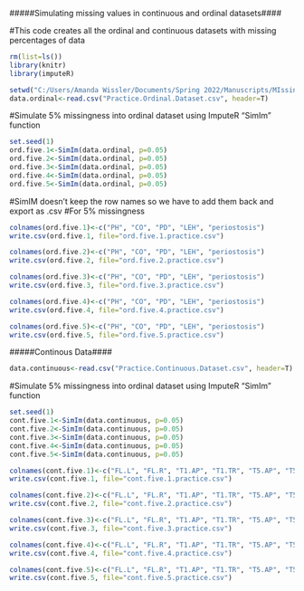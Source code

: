 #####Simulating missing values in continuous and ordinal datasets####

#This code creates all the ordinal and continuous datasets with missing percentages of data
```{r}
rm(list=ls())
library(knitr)
library(imputeR)

setwd("C:/Users/Amanda Wissler/Documents/Spring 2022/Manuscripts/MIssing data II/R code/GitHub")
data.ordinal<-read.csv("Practice.Ordinal.Dataset.csv", header=T)
```


#Simulate 5% missingness into ordinal dataset using ImputeR "SimIm" function
```{r}
set.seed(1)
ord.five.1<-SimIm(data.ordinal, p=0.05)
ord.five.2<-SimIm(data.ordinal, p=0.05)
ord.five.3<-SimIm(data.ordinal, p=0.05)
ord.five.4<-SimIm(data.ordinal, p=0.05)
ord.five.5<-SimIm(data.ordinal, p=0.05)
```


#SimIM doesn't keep the row names so we have to add them back and export as .csv
#For 5% missingness
```{r}
colnames(ord.five.1)<-c("PH", "CO", "PD", "LEH", "periostosis")
write.csv(ord.five.1, file="ord.five.1.practice.csv")

colnames(ord.five.2)<-c("PH", "CO", "PD", "LEH", "periostosis")
write.csv(ord.five.2, file="ord.five.2.practice.csv")

colnames(ord.five.3)<-c("PH", "CO", "PD", "LEH", "periostosis")
write.csv(ord.five.3, file="ord.five.3.practice.csv")

colnames(ord.five.4)<-c("PH", "CO", "PD", "LEH", "periostosis")
write.csv(ord.five.4, file="ord.five.4.practice.csv")

colnames(ord.five.5)<-c("PH", "CO", "PD", "LEH", "periostosis")
write.csv(ord.five.5, file="ord.five.5.practice.csv")
```


#####Continous Data####

```{r}
data.continuous<-read.csv("Practice.Continuous.Dataset.csv", header=T)
```

#Simulate 5% missingness into ordinal dataset using ImputeR "SimIm" function
```{r}
set.seed(1)
cont.five.1<-SimIm(data.continuous, p=0.05)
cont.five.2<-SimIm(data.continuous, p=0.05)
cont.five.3<-SimIm(data.continuous, p=0.05)
cont.five.4<-SimIm(data.continuous, p=0.05)
cont.five.5<-SimIm(data.continuous, p=0.05)
```

```{r}
colnames(cont.five.1)<-c("FL.L", "FL.R", "T1.AP", "T1.TR", "T5.AP", "T5.TR", "T10.AP", "T10.TR", "L1.AP", "L1.TR", "L3.AP", "L3.TR")
write.csv(cont.five.1, file="cont.five.1.practice.csv")

colnames(cont.five.2)<-c("FL.L", "FL.R", "T1.AP", "T1.TR", "T5.AP", "T5.TR", "T10.AP", "T10.TR", "L1.AP", "L1.TR", "L3.AP", "L3.TR")
write.csv(cont.five.2, file="cont.five.2.practice.csv")

colnames(cont.five.3)<-c("FL.L", "FL.R", "T1.AP", "T1.TR", "T5.AP", "T5.TR", "T10.AP", "T10.TR", "L1.AP", "L1.TR", "L3.AP", "L3.TR")
write.csv(cont.five.3, file="cont.five.3.practice.csv")

colnames(cont.five.4)<-c("FL.L", "FL.R", "T1.AP", "T1.TR", "T5.AP", "T5.TR", "T10.AP", "T10.TR", "L1.AP", "L1.TR", "L3.AP", "L3.TR")
write.csv(cont.five.4, file="cont.five.4.practice.csv")

colnames(cont.five.5)<-c("FL.L", "FL.R", "T1.AP", "T1.TR", "T5.AP", "T5.TR", "T10.AP", "T10.TR", "L1.AP", "L1.TR", "L3.AP", "L3.TR")
write.csv(cont.five.5, file="cont.five.5.practice.csv")
```